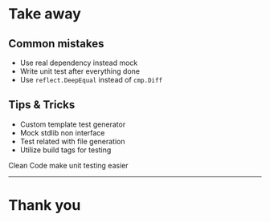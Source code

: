 # Take away

## Common mistakes
- Use real dependency instead mock
- Write unit test after everything done
- Use `reflect.DeepEqual`  instead of `cmp.Diff`

## Tips & Tricks

- Custom template test generator
- Mock stdlib non interface
- Test related with file generation
- Utilize build tags for testing

Clean Code make unit testing easier

---

# Thank you